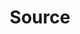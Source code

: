 ---
title: 'Source'
description: 'Define the location of the document you want to structure'
icon: 'upload'
---